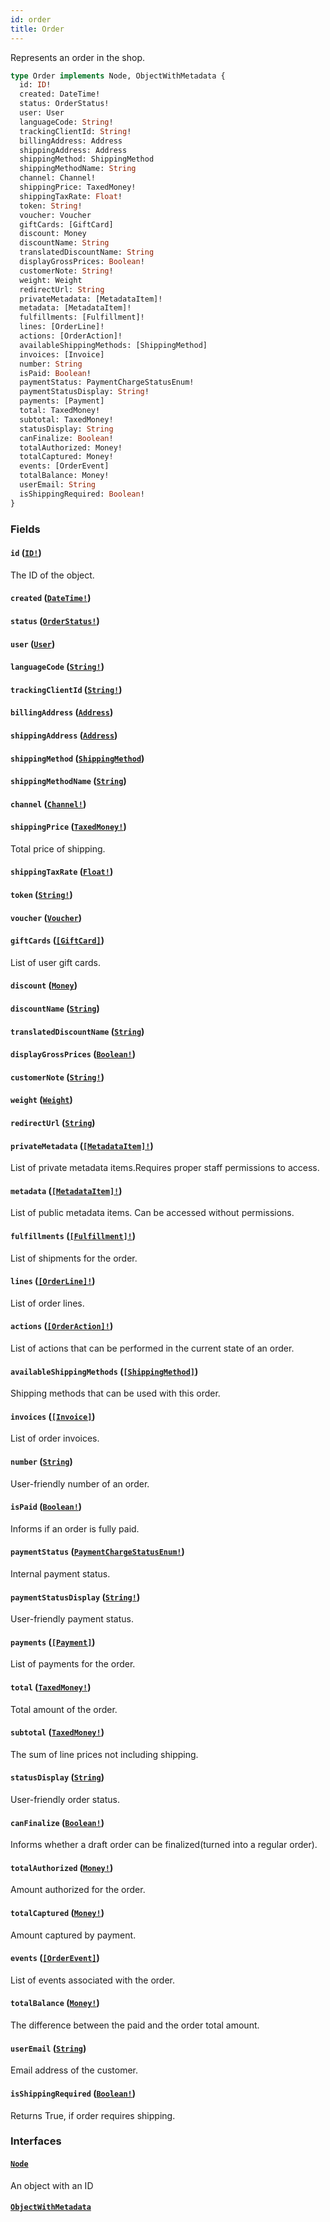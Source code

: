 ```yaml
---
id: order
title: Order
---
```


Represents an order in the shop.

```graphql
type Order implements Node, ObjectWithMetadata {
  id: ID!
  created: DateTime!
  status: OrderStatus!
  user: User
  languageCode: String!
  trackingClientId: String!
  billingAddress: Address
  shippingAddress: Address
  shippingMethod: ShippingMethod
  shippingMethodName: String
  channel: Channel!
  shippingPrice: TaxedMoney!
  shippingTaxRate: Float!
  token: String!
  voucher: Voucher
  giftCards: [GiftCard]
  discount: Money
  discountName: String
  translatedDiscountName: String
  displayGrossPrices: Boolean!
  customerNote: String!
  weight: Weight
  redirectUrl: String
  privateMetadata: [MetadataItem]!
  metadata: [MetadataItem]!
  fulfillments: [Fulfillment]!
  lines: [OrderLine]!
  actions: [OrderAction]!
  availableShippingMethods: [ShippingMethod]
  invoices: [Invoice]
  number: String
  isPaid: Boolean!
  paymentStatus: PaymentChargeStatusEnum!
  paymentStatusDisplay: String!
  payments: [Payment]
  total: TaxedMoney!
  subtotal: TaxedMoney!
  statusDisplay: String
  canFinalize: Boolean!
  totalAuthorized: Money!
  totalCaptured: Money!
  events: [OrderEvent]
  totalBalance: Money!
  userEmail: String
  isShippingRequired: Boolean!
}
```

### Fields

#### `id` ([`ID!`](/developer/api-reference/scalars/id.mdx))

The ID of the object.

#### `created` ([`DateTime!`](/developer/api-reference/scalars/date-time.mdx))

#### `status` ([`OrderStatus!`](/developer/api-reference/enums/order-status.mdx))

#### `user` ([`User`](/developer/api-reference/objects/user.mdx))

#### `languageCode` ([`String!`](/developer/api-reference/scalars/string.mdx))

#### `trackingClientId` ([`String!`](/developer/api-reference/scalars/string.mdx))

#### `billingAddress` ([`Address`](/developer/api-reference/objects/address.mdx))

#### `shippingAddress` ([`Address`](/developer/api-reference/objects/address.mdx))

#### `shippingMethod` ([`ShippingMethod`](/developer/api-reference/objects/shipping-method.mdx))

#### `shippingMethodName` ([`String`](/developer/api-reference/scalars/string.mdx))

#### `channel` ([`Channel!`](/developer/api-reference/objects/channel.mdx))

#### `shippingPrice` ([`TaxedMoney!`](/developer/api-reference/objects/taxed-money.mdx))

Total price of shipping.

#### `shippingTaxRate` ([`Float!`](/developer/api-reference/scalars/float.mdx))

#### `token` ([`String!`](/developer/api-reference/scalars/string.mdx))

#### `voucher` ([`Voucher`](/developer/api-reference/objects/voucher.mdx))

#### `giftCards` ([`[GiftCard]`](/developer/api-reference/objects/gift-card.mdx))

List of user gift cards.

#### `discount` ([`Money`](/developer/api-reference/objects/money.mdx))

#### `discountName` ([`String`](/developer/api-reference/scalars/string.mdx))

#### `translatedDiscountName` ([`String`](/developer/api-reference/scalars/string.mdx))

#### `displayGrossPrices` ([`Boolean!`](/developer/api-reference/scalars/boolean.mdx))

#### `customerNote` ([`String!`](/developer/api-reference/scalars/string.mdx))

#### `weight` ([`Weight`](/developer/api-reference/objects/weight.mdx))

#### `redirectUrl` ([`String`](/developer/api-reference/scalars/string.mdx))

#### `privateMetadata` ([`[MetadataItem]!`](/developer/api-reference/objects/metadata-item.mdx))

List of private metadata items.Requires proper staff permissions to access.

#### `metadata` ([`[MetadataItem]!`](/developer/api-reference/objects/metadata-item.mdx))

List of public metadata items. Can be accessed without permissions.

#### `fulfillments` ([`[Fulfillment]!`](/developer/api-reference/objects/fulfillment.mdx))

List of shipments for the order.

#### `lines` ([`[OrderLine]!`](/developer/api-reference/objects/order-line.mdx))

List of order lines.

#### `actions` ([`[OrderAction]!`](/developer/api-reference/enums/order-action.mdx))

List of actions that can be performed in the current state of an order.

#### `availableShippingMethods` ([`[ShippingMethod]`](/developer/api-reference/objects/shipping-method.mdx))

Shipping methods that can be used with this order.

#### `invoices` ([`[Invoice]`](/developer/api-reference/objects/invoice.mdx))

List of order invoices.

#### `number` ([`String`](/developer/api-reference/scalars/string.mdx))

User-friendly number of an order.

#### `isPaid` ([`Boolean!`](/developer/api-reference/scalars/boolean.mdx))

Informs if an order is fully paid.

#### `paymentStatus` ([`PaymentChargeStatusEnum!`](/developer/api-reference/enums/payment-charge-status-enum.mdx))

Internal payment status.

#### `paymentStatusDisplay` ([`String!`](/developer/api-reference/scalars/string.mdx))

User-friendly payment status.

#### `payments` ([`[Payment]`](/developer/api-reference/objects/payment.mdx))

List of payments for the order.

#### `total` ([`TaxedMoney!`](/developer/api-reference/objects/taxed-money.mdx))

Total amount of the order.

#### `subtotal` ([`TaxedMoney!`](/developer/api-reference/objects/taxed-money.mdx))

The sum of line prices not including shipping.

#### `statusDisplay` ([`String`](/developer/api-reference/scalars/string.mdx))

User-friendly order status.

#### `canFinalize` ([`Boolean!`](/developer/api-reference/scalars/boolean.mdx))

Informs whether a draft order can be finalized(turned into a regular order).

#### `totalAuthorized` ([`Money!`](/developer/api-reference/objects/money.mdx))

Amount authorized for the order.

#### `totalCaptured` ([`Money!`](/developer/api-reference/objects/money.mdx))

Amount captured by payment.

#### `events` ([`[OrderEvent]`](/developer/api-reference/objects/order-event.mdx))

List of events associated with the order.

#### `totalBalance` ([`Money!`](/developer/api-reference/objects/money.mdx))

The difference between the paid and the order total amount.

#### `userEmail` ([`String`](/developer/api-reference/scalars/string.mdx))

Email address of the customer.

#### `isShippingRequired` ([`Boolean!`](/developer/api-reference/scalars/boolean.mdx))

Returns True, if order requires shipping.

### Interfaces

#### [`Node`](/developer/api-reference/interfaces/node.mdx)

An object with an ID

#### [`ObjectWithMetadata`](/developer/api-reference/interfaces/object-with-metadata.mdx)
